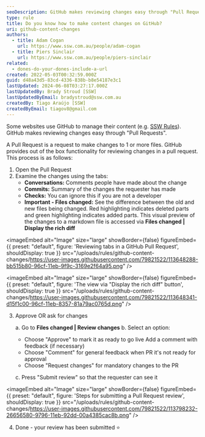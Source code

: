 ```yaml
---
seoDescription: GitHub makes reviewing changes easy through "Pull Requests". Reviewing a Pull Request involves examining changes using tabs - Conversations, Commits, Checks, and Files changed.
type: rule
title: Do you know how to make content changes on GitHub?
uri: github-content-changes
authors:
  - title: Adam Cogan
    url: https://www.ssw.com.au/people/adam-cogan
  - title: Piers Sinclair
    url: https://www.ssw.com.au/people/piers-sinclair
related:
  - dones-do-your-dones-include-a-url
created: 2022-05-03T00:32:59.000Z
guid: d48a43d5-83cd-4336-838b-b8e54187e3c1
lastUpdated: 2024-06-08T03:27:17.000Z
lastUpdatedBy: Brady Stroud [SSW]
lastUpdatedByEmail: bradystroud@ssw.com.au
createdBy: Tiago Araújo [SSW]
createdByEmail: tiagov8@gmail.com
---
```


Some websites use GitHub to manage their content (e.g. [SSW Rules](https://github.com/SSWConsulting/SSW.Rules.Content)). GitHub makes reviewing changes easy through "Pull Requests".

A Pull Request is a request to make changes to 1 or more files. GitHub provides out of the box functionality for reviewing changes in a pull request. This process is as follows:
1. Open the Pull Request
2. Examine the changes using the tabs:
   * **Conversations:** Comments people have made about the change
   * **Commits:** Summary of the changes the requester has made
   * **Checks:** You can ignore this if you are not a developer
   * **Important - Files changed:** See the difference between the old and new files being changed. Red highlighting indicates deleted parts and green highlighting indicates added parts.
     This visual preview of the changes to a markdown file is accessed via **Files changed | Display the rich diff**


<imageEmbed
  alt="Image"
  size="large"
  showBorder={false}
  figureEmbed={{
    preset: "default",
    figure: 'Reviewing tabs in a GitHub Pull Request',
    shouldDisplay: true
  }}
  src="/uploads/rules/github-content-changes/https://user-images.githubusercontent.com/79821522/113648288-bb515b80-96cf-11eb-9f9c-3169e2f64a95.png"
/>


<imageEmbed
  alt="Image"
  size="large"
  showBorder={false}
  figureEmbed={{
    preset: "default",
    figure: 'The view via "Display the rich diff" button',
    shouldDisplay: true
  }}
  src="/uploads/rules/github-content-changes/https://user-images.githubusercontent.com/79821522/113648341-d15f1c00-96cf-11eb-8357-81a79ac0765d.png"
/>

3. Approve OR ask for changes

   a. Go to **Files changed | Review changes**
    b. Select an option:

   * Choose "Approve" to mark it as ready to go live
     Add a comment with feedback (if necessary)
   * Choose "Comment" for general feedback when PR it's not ready for approval
   * Choose "Request changes" for mandatory changes to the PR

   c. Press "Submit review" so that the requester can see it


<imageEmbed
  alt="Image"
  size="large"
  showBorder={false}
  figureEmbed={{
    preset: "default",
    figure: 'Steps for submitting a Pull Request review',
    shouldDisplay: true
  }}
  src="/uploads/rules/github-content-changes/https://user-images.githubusercontent.com/79821522/113798232-26656580-9796-11eb-92dd-00a4385cac8b.png"
/>

4. Done - your review has been submitted ⭐
